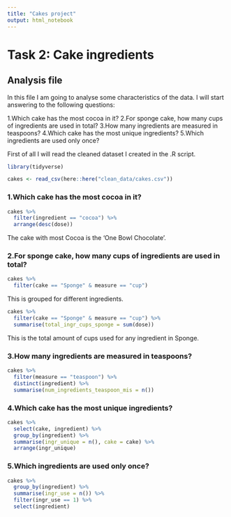 ```yaml
---
title: "Cakes project"
output: html_notebook
---
```


# Task 2: Cake ingredients

## Analysis file

In this file I am going to analyse some characteristics of the data. I will start answering to the following questions:


 1.Which cake has the most cocoa in it?
 2.For sponge cake, how many cups of ingredients are used in total?
 3.How many ingredients are measured in teaspoons?
 4.Which cake has the most unique ingredients?
 5.Which ingredients are used only once?
 
 
First of all I will read the cleaned dataset I created in the .R script.

```r
library(tidyverse)
```

```r
cakes <- read_csv(here::here("clean_data/cakes.csv"))
```

###  1.Which cake has the most cocoa in it?

```r
cakes %>% 
  filter(ingredient == "cocoa") %>% 
  arrange(desc(dose))
```

The cake with most Cocoa is the 'One Bowl Chocolate'.

###  2.For sponge cake, how many cups of ingredients are used in total?


```r
cakes %>% 
  filter(cake == "Sponge" & measure == "cup") 
```
This is grouped for different ingredients.


```r
cakes %>% 
  filter(cake == "Sponge" & measure == "cup") %>% 
  summarise(total_ingr_cups_sponge = sum(dose))
```

This is the total amount of cups used for any ingredient in Sponge.


###  3.How many ingredients are measured in teaspoons?


```r
cakes %>% 
  filter(measure == "teaspoon") %>% 
  distinct(ingredient) %>% 
  summarise(num_ingredients_teaspoon_mis = n())
```

###  4.Which cake has the most unique ingredients?


```r
cakes %>% 
  select(cake, ingredient) %>% 
  group_by(ingredient) %>%
  summarise(ingr_unique = n(), cake = cake) %>%
  arrange(ingr_unique) 
```



###  5.Which ingredients are used only once?


```r
cakes %>% 
  group_by(ingredient) %>% 
  summarise(ingr_use = n()) %>% 
  filter(ingr_use == 1) %>% 
  select(ingredient)
```